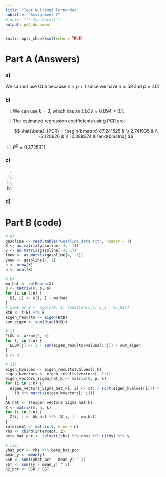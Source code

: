 ```yaml
---
title: "Igor Kuivjogi Fernandes"
subtitle: "Assignment 2"
# date: "`r Sys.Date()`"
output: pdf_document
---
```


```r
knitr::opts_chunk$set(echo = TRUE)
```

# Part A (Answers)

### a)

We cannot use OLS because $n < p + 1$ since we have $n = 59$ and $p = 401$.
  

### b)

  i) We can use $k = 3$, which has an $ELOV \approx 0.094 < 0.1$.   

  ii) The estimated regression coefficients using PCR are:
  
  $$
  \hat{\beta}_{PCR} = \begin{bmatrix}
  87.241525 & \\
  2.741935 & \\
  -2.120626 & \\
  10.388374 &
  \end{bmatrix}
  $$

  iii) $R^2 = 0.3725311$.


### c)

  i)

  ii)

  iii)

  iv)


### d)


# Part B (code)

```r
# a)
gasoline <- read.table("Gasoline_data.txt", header = T)
X <- as.matrix(gasoline[-4, -1])
y <- as.matrix(gasoline[-4, 1])
Xnew <- as.matrix(gasoline[4, -1])
ynew <- gasoline[4, 1]
n <- nrow(X)
p <- ncol(X)
```


```r
# b)
mu_hat <- colMeans(X)
B <- matrix(0, p, n)
for (i in 1:n) {
  B[, i] <- X[i, ] - mu_hat
}
# same as B <- apply(X, 1, function(x_i) x_i - mu_hat)
BtB <- t(B) %*% B
eigen_results <- eigen(BtB)
sum_eigen <- sum(diag(BtB))

# i)
ELOV <- array(0, n)
for (j in 1:n) {
  ELOV[j] <- 1 - sum(eigen_results$values[1:j]) / sum_eigen
}
k <- 3

# ii)
eigen_kvalues <- eigen_results$values[1:k]
eigen_kvectors <- eigen_results$vectors[, 1:k]
eigen_vectors_Sigma_hat_k <- matrix(0, p, k)
for (i in 1:k) {
  eigen_vectors_Sigma_hat_k[, i] <- c(1 / sqrt(eigen_kvalues[i])) * 
    (B %*% matrix(eigen_kvectors[, i]))
}
Ak_hat <- t(eigen_vectors_Sigma_hat_k)
Z <- matrix(0, n, k)
for (i in 1:n) {
  Z[i, ] <- Ak_hat %*% (X[i, ] - mu_hat)
}
intercept <- matrix(1, nrow = n)
rhs <- cbind(intercept, Z)
beta_hat_pcr <- solve(t(rhs) %*% rhs) %*% t(rhs) %*% y

# iii)
yhat_pcr <- rhs %*% beta_hat_pcr
mean_y <- mean(y)
SSR <- sum((yhat_pcr - mean_y) ^ 2)
SST <- sum((y - mean_y) ^ 2)
R2_pcr <- SSR / SST
```

